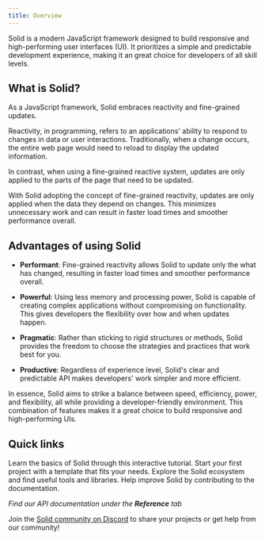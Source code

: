 ```yaml
---
title: Overview
---
```


Solid is a modern JavaScript framework designed to build responsive and high-performing user interfaces (UI).
It prioritizes a simple and predictable development experience, making it an great choice for developers of all skill levels.

## What is Solid?

As a JavaScript framework, Solid embraces reactivity and fine-grained updates.

Reactivity, in programming, refers to an applications' ability to respond to changes in data or user interactions.
Traditionally, when a change occurs, the entire web page would need to reload to display the updated information.

In contrast, when using a fine-grained reactive system, updates are only applied to the parts of the page that need to be updated.

With Solid adopting the concept of fine-grained reactivity, updates are only applied when the data they depend on changes.
This minimizes unnecessary work and can result in faster load times and smoother performance overall.

## Advantages of using Solid

- **Performant**: Fine-grained reactivity allows Solid to update only the what has changed, resulting in faster load times and smoother performance overall.

- **Powerful**: Using less memory and processing power, Solid is capable of creating complex applications without compromising on functionality.
This gives developers the flexibility over how and when updates happen.

- **Pragmatic**: Rather than sticking to rigid structures or methods, Solid provides the freedom to choose the strategies and practices that work best for you.

- **Productive**: Regardless of experience level, Solid's clear and predictable API makes developers' work simpler and more efficient.

In essence, Solid aims to strike a balance between speed, efficiency, power, and flexibility, all while providing a developer-friendly environment.
This combination of features makes it a great choice to build responsive and high-performing UIs.

## Quick links

<div class="grid grid-cols-2 grid-rows-2 gap-3">
<QuickLinks title="Tutorial" href="https://www.solidjs.com/tutorial/introduction_basics" icon="learn">
	Learn the basics of Solid through this interactive tutorial.
</QuickLinks>
<QuickLinks title="Templates" href="https://deploy-preview-360--solid-docs.netlify.app/" icon="template">
	Start your first project with a template that fits your needs.
</QuickLinks> 
<QuickLinks title="Ecosystem" href="https://deploy-preview-360--solid-docs.netlify.app/" icon="community">
	Explore the Solid ecosystem and find useful tools and libraries.
</QuickLinks> 
<QuickLinks title="Contribute" href="https://deploy-preview-360--solid-docs.netlify.app/" icon="learn">
	Help improve Solid by contributing to the documentation.
</QuickLinks>
</div>

_Find our API documentation under the **Reference** tab_

Join the [Solid community on Discord](https://discord.com/invite/solidjs) to share your projects or get help from our community!